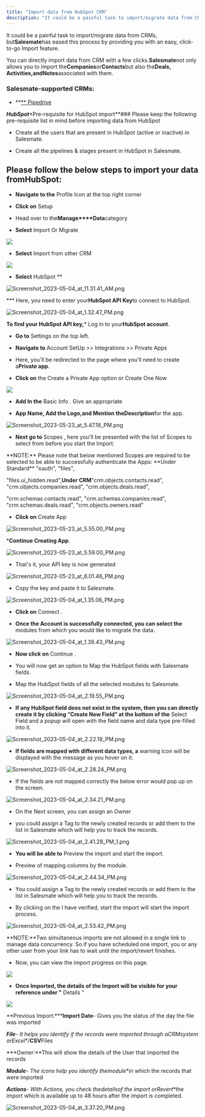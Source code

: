 ```yaml
---
title: "Import data from HubSpot CRM"
description: "It could be a painful task to import/migrate data from CRMs, but**Salesmate**has eased this process by providing you with an easy, click-to-go Import"
---
```


It could be a painful task to import/migrate data from CRMs, but**Salesmate**has eased this process by providing you with an easy, click-to-go Import feature.

You can directly import data from CRM with a few clicks.**Salesmate**not only allows you to import the**Companies**or**Contacts**but also the**Deals, Activities,**and**Notes**associated with them.

### Salesmate-supported CRMs:

* **[** Pipedrive ](https://support.salesmate.io/hc/en-us/articles/360050914871-Import-data-from-Pipedrive-CRM)

***HubSpot****Pre-requisite for HubSpot import**### Please keep the following pre-requisite list in mind before importing data from HubSpot

* Create all the users that are present in HubSpot (active or inactive) in Salesmate.

* Create all the pipelines & stages present in HubSpot in Salesmate.

## Please follow the below steps to import your data from**HubSpot**:

* **Navigate to the** Profile Icon at the top right corner

* **Click on** Setup

* Head over to the**Manage****Data**category

* **Select** Import Or Migrate

![](./images/mceclip0.png)

* **Select** Import from other CRM

![](./images/mceclip01.png)

* **Select** HubSpot **

![Screenshot_2023-05-04_at_11.31.41_AM.png](./images/Screenshot-2023-05-04-at-11.31.41-AM.png)

*** Here, you need to enter your**HubSpot API Key**to connect to HubSpot.

![Screenshot_2023-05-04_at_1.32.47_PM.png](./images/Screenshot-2023-05-04-at-1.32.47-PM.png)

**To find your HubSpot API key,*** Log in to your**HubSpot account**.

* **Go to** Settings on the top left.

* **Navigate to** Account SetUp >> Integrations >> Private Apps

* Here, you'll be redirected to the page where you'll need to create a**Private app**.

* **Click on** the Create a Private App option or Create One Now

![](./images/mceclip1.png)

* **Add In the** Basic Info . Give an appropriate

* **App Name, Add the Logo,**and Mention the**Description**for the app.

![Screenshot_2023-05-23_at_5.47.18_PM.png](./images/Screenshot-2023-05-23-at-5.47.18-PM.png)

* **Next go to** Scopes , here you'll be presented with the list of Scopes to select from before you start the Import.

<Note>
**NOTE:**

</Note>

<Note>
Please note that below mentioned Scopes are required to be selected to be able to successfully authenticate the Apps:
</Note>

<Note>
**Under Standard**

</Note>

<Note>
"oauth",
"files",

"files.ui\_hidden.read",**Under CRM**"crm.objects.contacts.read",
"crm.objects.companies.read",
"crm.objects.deals.read",

"crm.schemas.contacts.read",
"crm.schemas.companies.read",
"crm.schemas.deals.read",
"crm.objects.owners.read"
</Note>

* **Click on** Create App

![Screenshot_2023-05-23_at_5.55.00_PM.png](./images/Screenshot-2023-05-23-at-5.55.00-PM.png)

***Continue Creating App**.

![Screenshot_2023-05-23_at_5.59.00_PM.png](./images/Screenshot-2023-05-23-at-5.59.00-PM.png)

* That's it, your API key is now generated

![Screenshot_2023-05-23_at_6.01.46_PM.png](./images/Screenshot-2023-05-23-at-6.01.46-PM.png)

* Copy the key and paste it to Salesmate.

![Screenshot_2023-05-04_at_1.35.06_PM.png](./images/Screenshot-2023-05-04-at-1.35.06-PM.png)

* **Click on** Connect .

* **Once the Account is successfully connected, you can select the** modules from which you would like to migrate the data.

![Screenshot_2023-05-04_at_1.39.43_PM.png](./images/Screenshot-2023-05-04-at-1.39.43-PM.png)

* **Now click on** Continue .

* You will now get an option to Map the HubSpot fields with Salesmate fields.

* Map the HubSpot fields of all the selected modules to Salesmate.

![Screenshot_2023-05-04_at_2.19.55_PM.png](./images/Screenshot-2023-05-04-at-2.19.55-PM.png)

* **If any HubSpot field does not exist in the system, then you can directly create it by clicking “Create New Field” at the bottom of the** Select Field and a popup will open with the field name and data type pre-filled into it.

![Screenshot_2023-05-04_at_2.22.18_PM.png](./images/Screenshot-2023-05-04-at-2.22.18-PM.png)

* **If fields are mapped with different data types, a** warning icon will be displayed with the message as you hover on it.

![Screenshot_2023-05-04_at_2.28.24_PM.png](./images/Screenshot-2023-05-04-at-2.28.24-PM.png)

* If the fields are not mapped correctly the below error would pop up on the screen.

![Screenshot_2023-05-04_at_2.34.21_PM.png](./images/Screenshot-2023-05-04-at-2.34.21-PM.png)

* On the Next screen, you can assign an Owner

* you could assign a Tag to the newly created records or add them to the list in Salesmate which will help you to track the records.

![Screenshot_2023-05-04_at_2.41.28_PM_1.png](./images/Screenshot-2023-05-04-at-2.41.28-PM-1.png)

* **You will be able to** Preview the import and start the import.

* Preview of mapping columns by the module.

![Screenshot_2023-05-04_at_2.44.34_PM.png](./images/Screenshot-2023-05-04-at-2.44.34-PM.png)

* You could assign a Tag to the newly created records or add them to the list in Salesmate which will help you to track the records.

* By clicking on the I have verified, start the import will start the import process.

![Screenshot_2023-05-04_at_2.53.42_PM.png](./images/Screenshot-2023-05-04-at-2.53.42-PM.png)

<Note>
**NOTE:**Two simultaneous imports are not allowed in a single link to manage data concurrency. So if you have scheduled one import, you or any other user from your link has to wait until the import/revert finishes.

</Note>

* Now, you can view the import progress on this page.

![](./images/mceclip02.png)

* **Once Imported, the details of the Import will be visible for your reference under "** Details "

![](./images/mceclip11.png)

**Previous Import:*****Import Date**\- Gives you the status of the day the file was imported

***File**\- It helps you identify if the records were imported through a**CRM**system or**Excel**/**CSV**Files

***Owner:**This will show the details of the User that imported the records

***Module**\- The icons help you identify the**module**in which the records that were imported

***Actions**\- With Actions, you check the**details**of the import or**Revert**the import which is available up to 48 hours after the import is completed.

![Screenshot_2023-05-04_at_3.37.20_PM.png](./images/Screenshot-2023-05-04-at-3.37.20-PM.png)
